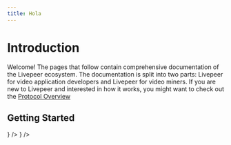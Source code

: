 ```yaml
---
title: Hola
---
```


# Introduction

Welcome! The pages that follow contain comprehensive documentation of the
Livepeer ecosystem. The documentation is split into two parts: Livepeer for
video application developers and Livepeer for video miners. If you are new to
Livepeer and interested in how it works, you might want to check out the
[Protocol Overview ](/docs/protocol/)

## Getting Started

<DocsCardsContainer>
  <DocsCard
    key={1}
    title="For Video Application Developers"
    description="Check how livepeer helps you develop video applications easily."
    href="/docs/video-application-developers"
    icon={<Icon />}
  />
  <DocsCard
    key={2}
    title="For Video Miners"
    description="Check how livepeer helps you develop video applications easily."
    href="/docs/video-miners"
    icon={<IconMine />}
  />
</DocsCardsContainer>
